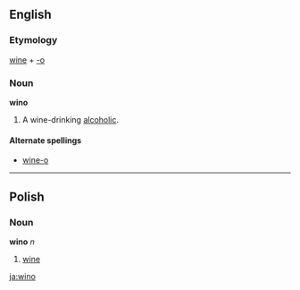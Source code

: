 ==English==
===Etymology===
[[wine]] + [[-o]]

===Noun===
'''wino'''

#A wine-drinking [[alcoholic]].

====Alternate spellings====
*[[wine-o]]
----
==Polish==
===Noun===
'''wino''' ''n''

# [[wine]]
[[ja:wino]]